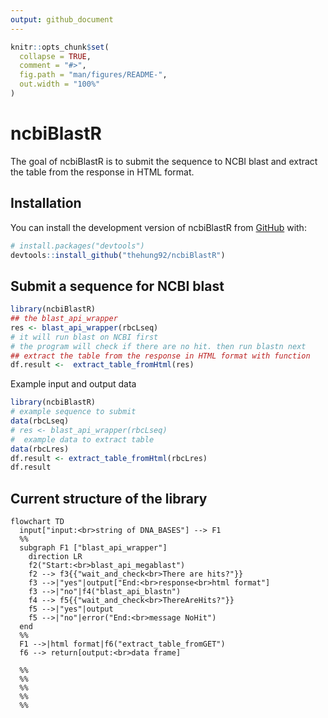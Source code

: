 ```yaml
---
output: github_document
---
```


<!-- README.md is generated from README.Rmd. Please edit that file -->

```r
knitr::opts_chunk$set(
  collapse = TRUE,
  comment = "#>",
  fig.path = "man/figures/README-",
  out.width = "100%"
)
```

# ncbiBlastR

<!-- badges: start -->
<!-- badges: end -->

The goal of ncbiBlastR is to submit the sequence to NCBI blast and extract the table from the response in HTML format.

## Installation

You can install the development version of ncbiBlastR from [GitHub](https://github.com/) with:

``` r
# install.packages("devtools")
devtools::install_github("thehung92/ncbiBlastR")
```

## Submit a sequence for NCBI blast

```r
library(ncbiBlastR)
## the blast_api_wrapper
res <- blast_api_wrapper(rbcLseq)
# it will run blast on NCBI first
# the program will check if there are no hit. then run blastn next
## extract the table from the response in HTML format with function
df.result <-  extract_table_fromHtml(res)
```

Example input and output data

```r
library(ncbiBlastR)
# example sequence to submit
data(rbcLseq)
# res <- blast_api_wrapper(rbcLseq)
#  example data to extract table
data(rbcLres)
df.result <- extract_table_fromHtml(rbcLres)
df.result
```

## Current structure of the library

```mermaid
flowchart TD
  input["input:<br>string of DNA_BASES"] --> F1
  %%
  subgraph F1 ["blast_api_wrapper"]
    direction LR
    f2("Start:<br>blast_api_megablast")
    f2 --> f3{{"wait_and_check<br>There are hits?"}}
    f3 -->|"yes"|output["End:<br>response<br>html format"]
    f3 -->|"no"|f4("blast_api_blastn")
    f4 --> f5{{"wait_and_check<br>ThereAreHits?"}}
    f5 -->|"yes"|output
    f5 -->|"no"|error("End:<br>message NoHit")
  end
  %%
  F1 -->|html format|f6("extract_table_fromGET")
  f6 --> return[output:<br>data frame]

  %%
  %%
  %%
  %%
  %%
```
